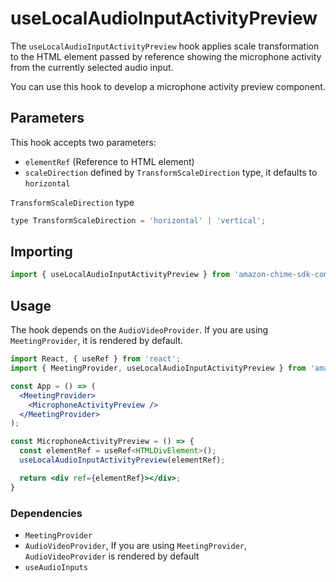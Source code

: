 <Meta title="SDK Hooks/useLocalAudioInputActivityPreview" />

# useLocalAudioInputActivityPreview

The `useLocalAudioInputActivityPreview` hook applies scale transformation to the HTML element passed by reference showing the microphone activity from the currently selected audio input.

You can use this hook to develop a microphone activity preview component.

## Parameters

This hook accepts two parameters:

- `elementRef` (Reference to HTML element)
- `scaleDirection` defined by `TransformScaleDirection` type, it defaults to `horizontal`

`TransformScaleDirection` type

```javascript
type TransformScaleDirection = 'horizontal' | 'vertical';
```

## Importing

```javascript
import { useLocalAudioInputActivityPreview } from 'amazon-chime-sdk-component-library-react';
```

## Usage

The hook depends on the `AudioVideoProvider`. If you are using `MeetingProvider`, it is rendered by default.

```jsx
import React, { useRef } from 'react';
import { MeetingProvider, useLocalAudioInputActivityPreview } from 'amazon-chime-sdk-component-library-react';

const App = () => (
  <MeetingProvider>
    <MicrophoneActivityPreview />
  </MeetingProvider>
);

const MicrophoneActivityPreview = () => {
  const elementRef = useRef<HTMLDivElement>();
  useLocalAudioInputActivityPreview(elementRef);

  return <div ref={elementRef}></div>;
}
```

### Dependencies

- `MeetingProvider`
- `AudioVideoProvider`, If you are using `MeetingProvider`, `AudioVideoProvider` is rendered by default
- `useAudioInputs`

